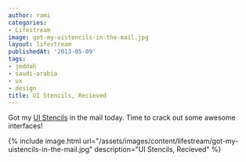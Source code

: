 ```yaml
---
author: rami
categories:
- Lifestream
image: got-my-uistencils-in-the-mail.jpg
layout: lifestream
publishedAt: '2013-05-09'
tags:
- jeddah
- saudi-arabia
- ux
- design
title: UI Stencils, Recieved
---
```


Got my [UI Stencils](http://www.uistencils.com/ "UI Stencils") in the mail today. Time to crack out some awesome interfaces!

{% include image.html url="/assets/images/content/lifestream/got-my-uistencils-in-the-mail.jpg" description="UI Stencils, Recieved" %}
